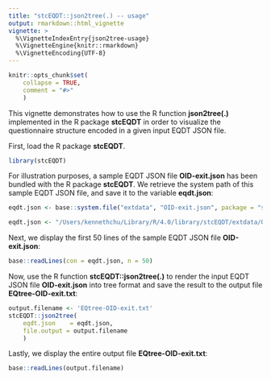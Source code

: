 ```yaml
---
title: "stcEQDT::json2tree(.) -- usage"
output: rmarkdown::html_vignette
vignette: >
  %\VignetteIndexEntry{json2tree-usage}
  %\VignetteEngine{knitr::rmarkdown}
  %\VignetteEncoding{UTF-8}
---
```


```r
knitr::opts_chunk$set(
    collapse = TRUE,
    comment = "#>"
    )
```

This vignette demonstrates how to use the R function **json2tree(.)**
implemented in the R package **stcEQDT** in order to visualize
the questionnaire structure encoded in a given input EQDT JSON file.

First, load the R package **stcEQDT**.
```r
library(stcEQDT)
```

For illustration purposes, a sample EQDT JSON file __OID-exit.json__ has been
bundled with the R package __stcEQDT__.
We retrieve the system path of this sample EQDT JSON file, and
save it to the variable __eqdt.json__:
```r
eqdt.json <- base::system.file("extdata", "OID-exit.json", package = "stcEQDT")
```

```r
eqdt.json <- "/Users/kennethchu/Library/R/4.0/library/stcEQDT/extdata/OID-exit.json";
```

Next, we display the first 50 lines of the sample EQDT JSON file __OID-exit.json__:
```r
base::readLines(con = eqdt.json, n = 50)
```

Now, use the R function __stcEQDT::json2tree(.)__ to render
the input EQDT JSON file __OID-exit.json__ into tree format and
save the result to the output file __EQtree-OID-exit.txt__:
```r
output.filename <- 'EQtree-OID-exit.txt'
stcEQDT::json2tree(
    eqdt.json    = eqdt.json,
    file.output = output.filename
    )
```

Lastly, we display the entire output file __EQtree-OID-exit.txt__:
```r
base::readLines(output.filename)
```
